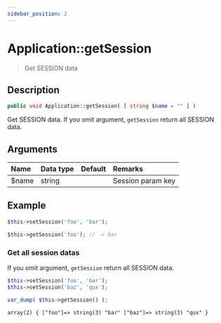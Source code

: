 ```yaml
---
sidebar_position: 2
---
```


# Application::getSession

> Get SESSION data

## Description

```php
public void Application::getSession( [ string $name = "" ] )
```

Get SESSION data. If you omit argument, `getSession` return all SESSION data.

## Arguments

| Name  | Data type | Default | Remarks           |
| :---- | :-------- | :------ | :---------------- |
| $name | string    |         | Session param key |

## Example

```php title="Controller - First.php"
$this->setSession('foo', 'bar');
```

```php title="Controller - Second.php"
$this->getSession('foo'); // -> bar
```

### Get all session datas

If you omit argument, `getSession` return all SESSION data.

```php title="Controller - First.php"
$this->setSession('foo', 'bar');
$this->setSession('baz', 'qux');
```

```php title="Controller - Second.php"
var_dump( $this->getSession() );
```

```html title="Output"
array(2) { ["foo"]=> string(3) "bar" ["baz"]=> string(3) "qux" }
```
